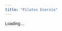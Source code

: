 ```yaml
---
title: "Pilates Enerxía"
---
```


<link href="https://fonts.googleapis.com/css2?family=Savate&display=swap" rel="stylesheet">

<style>
  :root{ --burdeos:#800000; --gris-claro:#f7f5f5; --borde:#e6e6e6; }
  body{ font-family:'Savate', sans-serif; }
  .center-wrap{ max-width:1100px; margin:0 auto; padding:1rem 1.25rem; }
  .cta-row{ display:flex; gap:.6rem; flex-wrap:wrap; margin:.4rem 0 1rem; }
  .btn{ background:var(--burdeos); color:#fff; border:none; border-radius:10px; padding:.55rem .9rem; font-weight:700; text-decoration:none; display:inline-block; }
  .btn.outline{ background:#fff; color:var(--burdeos); border:1px solid var(--burdeos); }
  .btn:hover{ filter:brightness(.95); }
  .grid{ display:grid; grid-template-columns: 1.25fr .75fr; gap:1.2rem; align-items:start; }
  .card{ background:var(--gris-claro); border:1px solid var(--borde); border-radius:14px; padding:1rem 1.2rem; box-shadow:0 2px 6px rgba(0,0,0,.05); }
  .section-title{ margin:.2rem 0 .6rem; font-size:1.1rem; }
  .chips{ display:flex; flex-wrap:wrap; gap:.5rem; margin:.4rem 0 .8rem; }
  .chip{ background:#fff; border:1px solid var(--borde); border-radius:999px; padding:.25rem .65rem; font-size:.95rem; }
  .meta-list{
  list-style: none;      /* ← sin viñetas */
  margin: 0;
  padding-left: 0;       /* ← sin sangría */
}
  .prof-list a{ text-decoration:none; color:var(--burdeos); }
  .prof-list a:hover{ text-decoration:underline; }
  @media(max-width: 900px){ .grid{ grid-template-columns: 1fr; } }


/* Botón tamaño pequeño (para la fila de CTAs) */
.btn.small{
  padding:.42rem .7rem;
  font-size:.92rem;
  border-radius:8px;
}


</style>

<div id="centerInfo">Loading...</div>

<script>
document.addEventListener('DOMContentLoaded', async () => {
  const centerId = "ChIJY8oLUtsoQg0RUnrFnq0pBrM";
  const container = document.getElementById("centerInfo");

  // Detecta si estamos en /centers/ para ajustar las rutas
  const BASE = location.pathname.includes('/centers/') ? '..' : '.';
  const CENTERS_URL = `${BASE}/data/centers_with_google_maps_and_website_information.json`;
  const PROFS_URL   = `${BASE}/data/professors.json`;

  // Genera un enlace a Google Maps desde lat/lng o, si faltan, por nombre+ciudad
  const gmapsLink = (c) => {
    // 1) Si ya viene la URL de Google Maps en el JSON, úsala
    if (c?.url) return c.url;

    // 2) Si hay coordenadas, construye el enlace con lat/lng del JSON
    const lat = Number(c?.geometry_location_lat);
    const lng = Number(c?.geometry_location_lng);
    if (Number.isFinite(lat) && Number.isFinite(lng)) {
      return `https://www.google.com/maps/search/?api=1&query=${encodeURIComponent(`${lat},${lng}`)}`;
    }

    // 3) Último recurso: búsqueda por nombre + dirección
    const q = [c?.name, c?.formatted_address].filter(Boolean).join(' ');
    return `https://www.google.com/maps/search/?api=1&query=${encodeURIComponent(q)}`;
  };


  try {
    const [centersRes, profsRes] = await Promise.all([
      fetch(CENTERS_URL),
      fetch(PROFS_URL)
    ]);



    if (!centersRes.ok) {
  throw new Error(`Fetch failed: centers(${centersRes.status})`);
}
const centers = await centersRes.json();
// ⬇️ typo arreglado + fallback si falla professors.json
const professors = (profsRes && profsRes.ok) ? await profsRes.json() : [];


    const center = centers.find(c => c.place_id === centerId);


    const stylesArr = Array.isArray(center.styles)
      ? center.styles
      : (typeof center.styles === 'string'
          ? center.styles.split(',').map(s => s.trim()).filter(Boolean)
          : []);


    const mapsHref = gmapsLink(center);

    if (!center) {
      console.warn('[center page] Center not found. Available ids:', centers.map(c => c.place_id));
      container.innerHTML = "<div class='center-wrap'><div class='card'><p>Center not found.</p></div></div>";
      return;
    }

    const profData = (center.professors || [])
      .map(pid => professors.find(p => p.id === pid))
      .filter(Boolean);

    container.innerHTML = `
      <div class="center-wrap">


        <div class="center-hero">
        <div class="cta-row">
          ${center.website ? `<a class="btn small" href="${center.website}" target="_blank" rel="noopener"> Visita el sitio web del centro </a>` : ``}
          <a class="btn small" href="${mapsHref}" target="_blank" rel="noopener">Ver en Google Maps</a>
        </div>
        </div>



        <div class="grid">
          <div class="card">
            <h3 class="section-title">Sobre ${center.name}</h3>
            <p>${center.description ? center.description : `Bienvenido a la página de ${center.name} en ${center.city}.`}</p>

            <h3 class="section-title">Estilos de yoga</h3>
            <div class="chips">
              ${stylesArr.map(s => `<span class="chip">${s}</span>`).join("")}
            </div>

            <h3 class="section-title">Idiomas</h3>
            <div class="chips">
              ${(center.languages || []).map(l => `<span class="chip">${l}</span>`).join("")}
            </div>

            <h3 class="section-title">Profesores</h3>
            ${profData.length
              ? `<ul class="meta-list prof-list">
                   ${profData.map(p => {
                     const slug = p.id.toLowerCase().replace(/\s+/g,'-');
                     return `<li><a href="${BASE}/professors/${slug}.html">${p.name}</a></li>`;
                   }).join("")}
                 </ul>`
              : `<p>—</p>`}
          </div>

          <div class="card">
            <h3 class="section-title">Detalles</h3>
            <ul class="meta-list">
                ${center.formatted_address ? `<li>📍 ${center.formatted_address}</li>` : (center.city ? `<li>📍 ${center.city}</li>` : ``)}
              ${center.international_phone_number ? `<li>📞 ${center.international_phone_number}</li>` : ``}
              ${center.email ? `<li>✉️ <a href="mailto:${center.email}">${center.email}</a></li>` : ``}
            </ul>
          </div>
        </div>
      </div>
    `;
  } catch (err) {
    console.error('[center page] Error:', err);
    container.innerHTML = "<div class='center-wrap'><div class='card'><p>Error loading data.</p></div></div>";
  }
});
</script>
